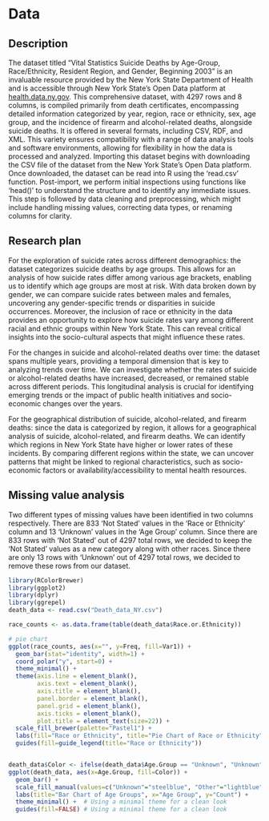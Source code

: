 # Data

## Description

The dataset titled "Vital Statistics Suicide Deaths by Age-Group, Race/Ethnicity, Resident Region, and Gender, Beginning 2003" is an invaluable resource provided by the New York State Department of Health and is accessible through New York State's Open Data platform at [health.data.ny.gov](https://health.data.ny.gov/Health/Vital-Statistics-Suicide-Deaths-by-Age-Group-Race-/j6fz-a4ta). This comprehensive dataset, with 4297 rows and 8 columns, is compiled primarily from death certificates, encompassing detailed information categorized by year, region, race or ethnicity, sex, age group, and the incidence of firearm and alcohol-related deaths, alongside suicide deaths. It is offered in several formats, including CSV, RDF, and XML. This variety ensures compatibility with a range of data analysis tools and software environments, allowing for flexibility in how the data is processed and analyzed. Importing this dataset begins with downloading the CSV file of the dataset from the New York State's Open Data platform. Once downloaded, the dataset can be read into R using the 'read.csv' function. Post-import, we perform initial inspections using functions like 'head()' to understand the structure and to identify any immediate issues. This step is followed by data cleaning and preprocessing, which might include handling missing values, correcting data types, or renaming columns for clarity.

## Research plan

For the exploration of suicide rates across different demographics: the dataset categorizes suicide deaths by age groups. This allows for an analysis of how suicide rates differ among various age brackets, enabling us to identify which age groups are most at risk. With data broken down by gender, we can compare suicide rates between males and females, uncovering any gender-specific trends or disparities in suicide occurrences. Moreover, the inclusion of race or ethnicity in the data provides an opportunity to explore how suicide rates vary among different racial and ethnic groups within New York State. This can reveal critical insights into the socio-cultural aspects that might influence these rates.

For the changes in suicide and alcohol-related deaths over time: the dataset spans multiple years, providing a temporal dimension that is key to analyzing trends over time. We can investigate whether the rates of suicide or alcohol-related deaths have increased, decreased, or remained stable across different periods. This longitudinal analysis is crucial for identifying emerging trends or the impact of public health initiatives and socio-economic changes over the years.

For the geographical distribution of suicide, alcohol-related, and firearm deaths: since the data is categorized by region, it allows for a geographical analysis of suicide, alcohol-related, and firearm deaths. We can identify which regions in New York State have higher or lower rates of these incidents. By comparing different regions within the state, we can uncover patterns that might be linked to regional characteristics, such as socio-economic factors or availability/accessibility to mental health resources.

## Missing value analysis

Two different types of missing values have been identified in two columns respectively. There are 833 'Not Stated' values in the 'Race or Ethnicity' column and 13 'Unknown' values in the 'Age Group' column. Since there are 833 rows with 'Not Stated' out of 4297 total rows, we decided to keep the 'Not Stated' values as a new category along with other races. Since there are only 13 rows with 'Unknown' out of 4297 total rows, we decided to remove these rows from our dataset.

```r
library(RColorBrewer)
library(ggplot2)
library(dplyr)
library(ggrepel)
death_data <- read.csv("Death_data_NY.csv")

race_counts <- as.data.frame(table(death_data$Race.or.Ethnicity))

# pie chart
ggplot(race_counts, aes(x="", y=Freq, fill=Var1)) +
  geom_bar(stat="identity", width=1) +
  coord_polar("y", start=0) +
  theme_minimal() +  
  theme(axis.line = element_blank(),
        axis.text = element_blank(),
        axis.title = element_blank(),
        panel.border = element_blank(),
        panel.grid = element_blank(),
        axis.ticks = element_blank(),
        plot.title = element_text(size=22)) +
  scale_fill_brewer(palette="Pastel1") +  
  labs(fill="Race or Ethnicity", title="Pie Chart of Race or Ethnicity") +
  guides(fill=guide_legend(title="Race or Ethnicity"))


death_data$Color <- ifelse(death_data$Age.Group == "Unknown", "Unknown", "Other")
ggplot(death_data, aes(x=Age.Group, fill=Color)) +
  geom_bar() +
  scale_fill_manual(values=c("Unknown"="steelblue", "Other"="lightblue")) +
  labs(title="Bar Chart of Age Groups", x="Age Group", y="Count") +
  theme_minimal() +  # Using a minimal theme for a clean look
  guides(fill=FALSE) # Using a minimal theme for a clean look
```

